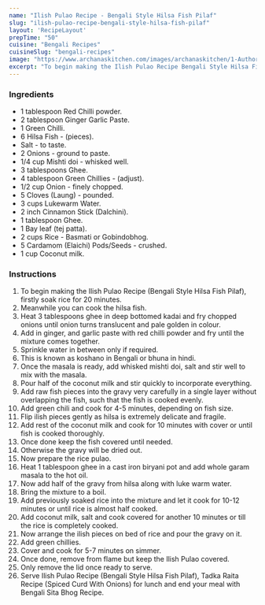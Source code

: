 ---
name: "Ilish Pulao Recipe - Bengali Style Hilsa Fish Pilaf"
slug: "ilish-pulao-recipe-bengali-style-hilsa-fish-pilaf"
layout: 'RecipeLayout'
prepTime: "50"
cuisine: "Bengali Recipes"
cuisineSlug: "bengali-recipes"
image: "https://www.archanaskitchen.com/images/archanaskitchen/1-Author/rimli.dey-gmail.com/Ilish_Pulao_or_Hilsa_Pilaf_recipe_edited.jpg"
excerpt: "To begin making the Ilish Pulao Recipe Bengali Style Hilsa Fish Pilaf, firstly soak rice for 20 minutes"
---

### Ingredients

- 1 tablespoon Red Chilli powder.
- 2 tablespoon Ginger Garlic Paste.
- 1 Green Chilli.
- 6 Hilsa Fish - (pieces).
- Salt - to taste.
- 2 Onions - ground to paste.
- 1/4 cup Mishti doi - whisked well.
- 3 tablespoons Ghee.
- 4 tablespoon Green Chillies - (adjust).
- 1/2 cup Onion - finely chopped.
- 5 Cloves (Laung) - pounded.
- 3 cups Lukewarm Water.
- 2 inch Cinnamon Stick (Dalchini).
- 1 tablespoon Ghee.
- 1 Bay leaf (tej patta).
- 2 cups Rice - Basmati or Gobindobhog.
- 5 Cardamom (Elaichi) Pods/Seeds - crushed.
- 1 cup Coconut milk.

### Instructions

1. To begin making the Ilish Pulao Recipe (Bengali Style Hilsa Fish Pilaf), firstly soak rice for 20 minutes.
1. Meanwhile you can cook the hilsa fish.
1. Heat 3 tablespoons ghee in deep bottomed kadai and fry chopped onions until onion turns translucent and pale golden in colour.
1. Add in ginger, and garlic paste with red chilli powder and fry until the mixture comes together.
1. Sprinkle water in between only if required.
1. This is known as koshano in Bengali or bhuna in hindi.
1. Once the masala is ready, add whisked mishti doi, salt and stir well to mix with the masala.
1. Pour half of the coconut milk and stir quickly to incorporate everything.
1. Add raw fish pieces into the gravy very carefully in a single layer without overlapping the fish, such that the fish is cooked evenly.
1. Add green chili and cook for 4-5 minutes, depending on fish size.
1. Flip ilish pieces gently as hilsa is extremely delicate and fragile.
1. Add rest of the coconut milk and cook for 10 minutes with cover or until fish is cooked thoroughly.
1. Once done keep the fish covered until needed.
1. Otherwise the gravy will be dried out.
1. Now prepare the rice pulao.
1. Heat 1 tablespoon ghee in a cast iron biryani pot and add whole garam masala to the hot oil.
1. Now add half of the gravy from hilsa along with luke warm water.
1. Bring the mixture to a boil.
1. Add previously soaked rice into the mixture and let it cook for 10-12 minutes or until rice is almost half cooked.
1. Add coconut milk, salt and cook covered for another 10 minutes or till the rice is completely cooked.
1. Now arrange the ilish pieces on bed of rice and pour the gravy on it.
1. Add green chillies.
1. Cover and cook for 5-7 minutes on simmer.
1. Once done, remove from flame but keep the Ilish Pulao covered.
1. Only remove the lid once ready to serve.
1. Serve Ilish Pulao Recipe (Bengali Style Hilsa Fish Pilaf), Tadka Raita Recipe (Spiced Curd With Onions) for lunch and end your meal with Bengali Sita Bhog Recipe.
